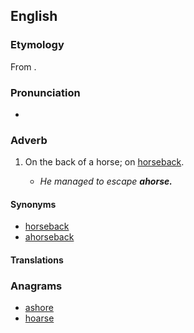 ==English==

===Etymology===
From {{compound|a|horse}}.

===Pronunciation===
* {{a|UK}} {{IPA|/əˈhɔːs/}}

===Adverb===
{{en-adv|-}}

# {{archaic}} On the back of a horse; on [[horseback#Adverb|horseback]].
#* ''He managed to escape '''ahorse.'''''

====Synonyms====
* [[horseback]]
* [[ahorseback]]

====Translations====
{{trans-see|on the back of a horse|horseback}}
===Anagrams===
* [[ashore#English|ashore]]
* [[hoarse#English|hoarse]]